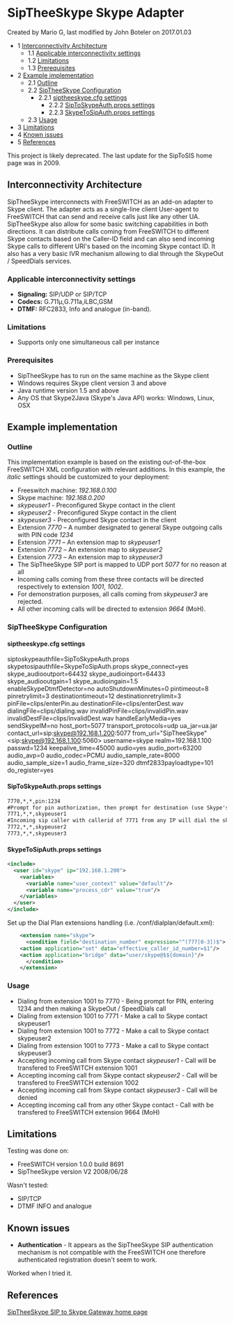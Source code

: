 
# SipTheeSkype Skype Adapter 

 Created by  Mario G, last modified by  John Boteler on 2017.01.03

* 1 [Interconnectivity Architecture](#interconnectivity-architecture)  
   * 1.1 [Applicable interconnectivity settings](#applicable-interconnectivity-settings)  
   * 1.2 [Limitations](#siptheeskypecfg-settings)  
   * 1.3 [Prerequisites](#prerequisites--)
* 2 [Example implementation](#example-implementation)  
   * 2.1 [Outline](#siptheeskypecfg-settings)  
   * 2.2 [SipTheeSkype Configuration](#siptheeskype-configuration)  
      * 2.2.1 [siptheeskype.cfg settings](#siptheeskypecfg-settings)  
         * 2.2.2 [SipToSkypeAuth.props settings](#siptoskypeauthprops-settings)  
         * 2.2.3 [SkypeToSipAuth.props settings](#skypetosipauthprops-settings)  
   * 2.3 [Usage](#-freeswitch--siptheeskype-skype-adapter-)
* 3 [Limitations](#siptheeskypecfg-settings)
* 4 [Known issues](#known-issues)
* 5 [References](#references)

This project is likely deprecated. The last update for the SipToSIS home page was in 2009.

  
## Interconnectivity Architecture

SipTheeSkype interconnects with FreeSWITCH as an add-on adapter to Skype client. The adapter acts as a single-line client User-agent to FreeSWITCH that can send and receive calls just like any other UA. SipTheeSkype also allow for some basic switching capabilities in both directions. It can distribute calls coming from FreeSWITCH to different Skype contacts based on the Caller-ID field and can also send incoming Skype calls to different URI's based on the incoming Skype contact ID. It also has a very basic IVR mechanism allowing to dial through the SkypeOut / SpeedDials services.

### Applicable interconnectivity settings

* **Signaling:** SIP/UDP or SIP/TCP
* **Codecs:** G.711μ,G.711a,iLBC,GSM
* **DTMF:** RFC2833, Info and analogue (in-band).

### Limitations

* Supports only one simultaneous call per instance

### Prerequisites  

* SipTheeSkype has to run on the same machine as the Skype client
* Windows requires Skype client version 3 and above
* Java runtime version 1.5 and above
* Any OS that Skype2Java (Skype's Java API) works: Windows, Linux, OSX

## Example implementation

### Outline

This implementation example is based on the existing out-of-the-box FreeSWITCH XML configuration with relevant additions. In this example, the _italic_ settings should be customized to your deployment:

* Freeswitch machine: _192.168.0.100_
* Skype machine: _192.168.0.200_
* _skypeuser1_ \- Preconfigured Skype contact in the client
* _skypeuser2_ \- Preconfigured Skype contact in the client
* _skypeuser3_ \- Preconfigured Skype contact in the client
* Extension _7770_ – A number designated to general Skype outgoing calls with PIN code _1234_
* Extension _7771_ – An extension map to _skypeuser1_
* Extension _7772_ – An extension map to _skypeuser2_
* Extension _7773_ – An extension map to _skypeuser3_
* The SipTheeSkype SIP port is mapped to UDP port _5077_ for no reason at all
* Incoming calls coming from these three contacts will be directed respectively to extension _1001_, _1002_.
* For demonstration purposes, all calls coming from _skypeuser3_ are rejected.
* All other incoming calls will be directed to extension _9664_ (MoH).

### SipTheeSkype Configuration

#### siptheeskype.cfg settings

siptoskypeauthfile=SipToSkypeAuth.props
skypetosipauthfile=SkypeToSipAuth.props
skype_connect=yes
skype_audiooutport=64432
skype_audioinport=64433
skype_audiooutgain=1
skype_audioingain=1.5
enableSkypeDtmfDetector=no
autoShutdownMinutes=0
pintimeout=8
pinretrylimit=3
destinationtimeout=12
destinationretrylimit=3
pinFile=clips/enterPin.au
destinationFile=clips/enterDest.wav
dialingFile=clips/dialing.wav
invalidPinFile=clips/invalidPin.wav
invalidDestFile=clips/invalidDest.wav
handleEarlyMedia=yes
sendSkypeIM=no
host_port=5077
transport_protocols=udp
ua_jar=ua.jar
contact_url=sip:skype@192.168.1.200:5077
from_url="SipTheeSkype" &lt;sip:skype@192.168.1.100:5060>
username=skype
realm=192.168.1.100
passwd=1234
keepalive_time=45000
audio=yes
audio_port=63200
audio_avp=0
audio_codec=PCMU
audio_sample_rate=8000  
audio_sample_size=1
audio_frame_size=320
dtmf2833payloadtype=101
do_register=yes

#### SipToSkypeAuth.props settings

```xml
7770,*,*,pin:1234
#Prompt for pin authorization, then prompt for destination (use Skype's speeddials or skypeout for skype destinations)
7771,*,*,skypeuser1
#Incoming sip caller with callerid of 7771 from any IP will dial the skypeuser1
7772,*,*,skypeuser2
7773,*,*,skypeuser3
```

#### SkypeToSipAuth.props settings

```xml
<include>
  <user id="skype" ip="192.168.1.200">
    <variables>
      <variable name="user_context" value="default"/>
      <variable name="process_cdr" value="true"/>
    </variables>
  </user>
</include>
```

Set up the Dial Plan extensions handling (i.e. /conf/dialplan/default.xml):

```xml
    <extension name="skype">
      <condition field="destination_number" expression="^(777[0-3])$">
	<action application="set" data="effective_caller_id_number=$1"/>
	<action application="bridge" data="user/skype@$${domain}"/>
      </condition>
    </extension>
```

### Usage

* Dialing from extension 1001 to 7770 - Being prompt for PIN, entering 1234 and then making a SkypeOut / SpeedDials call
* Dialing from extension 1001 to 7771 - Make a call to Skype contact skypeuser1
* Dialing from extension 1001 to 7772 - Make a call to Skype contact skypeuser2
* Dialing from extension 1001 to 7773 - Make a call to Skype contact skypeuser3
* Accepting incoming call from Skype contact _skypeuser1_ \- Call will be transfered to FreeSWITCH extension 1001
* Accepting incoming call from Skype contact _skypeuser2_ \- Call will be transfered to FreeSWITCH extension 1002
* Accepting incoming call from Skype contact _skypeuser3_ \- Call will be denied
* Accepting incoming call from any other Skype contact - Call with be transfered to FreeSWITCH extension 9664 (MoH)

## Limitations

Testing was done on:

* FreeSWITCH version 1.0.0 build 8691
* SipTheeSkype version V2 2008/06/28

Wasn't tested:

* SIP/TCP
* DTMF INFO and analogue

## Known issues

* **Authentication** \- It appears as the SipTheeSkype SIP authentication mechanism is not compatible with the FreeSWITCH one therefore authenticated registration doesn't seem to work.

Worked when I tried it.

## References

[SipTheeSkype SIP to Skype Gateway home page](http://www.mhspot.com/siptheeskype.html)


